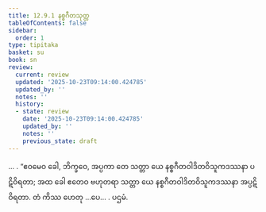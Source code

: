 ```yaml
---
title: 12.9.1 နစ္စဂီတသုတ္တ
tableOfContents: false
sidebar:
  order: 1
type: tipitaka
basket: su
book: sn
review:
  current: review
  updated: '2025-10-23T09:14:00.424785'
  updated_by: ''
  notes: ''
  history:
  - state: review
    date: '2025-10-23T09:14:00.424785'
    updated_by: ''
    notes: ''
    previous_state: draft
---
```



<ReviewStatus review={frontmatter.review} showDetails={true} />

<HypothesisAnnotation frontmatter={frontmatter} />

<DynamicBreadcrumb />

<Division number="1151" book="sn" e="ch" v="18" p="451">

<Paragraph number="2482" book="sn">
… . “ဧဝမေဝ ခေါ, ဘိက္ခဝေ, အပ္ပကာ တေ သတ္တာ ယေ နစ္စဂီတဝါဒိတဝိသူကဒဿနာ ပဋိဝိရတာ; အထ ခေါ ဧတေဝ ဗဟုတရာ သတ္တာ ယေ နစ္စဂီတဝါဒိတဝိသူကဒဿနာ အပ္ပဋိဝိရတာ. တံ ကိဿ ဟေတု …ပေ… .

</Paragraph>
</Division>

<Paragraph number="2483" type="center" book="sn">
ပဌမံ.
</Paragraph>